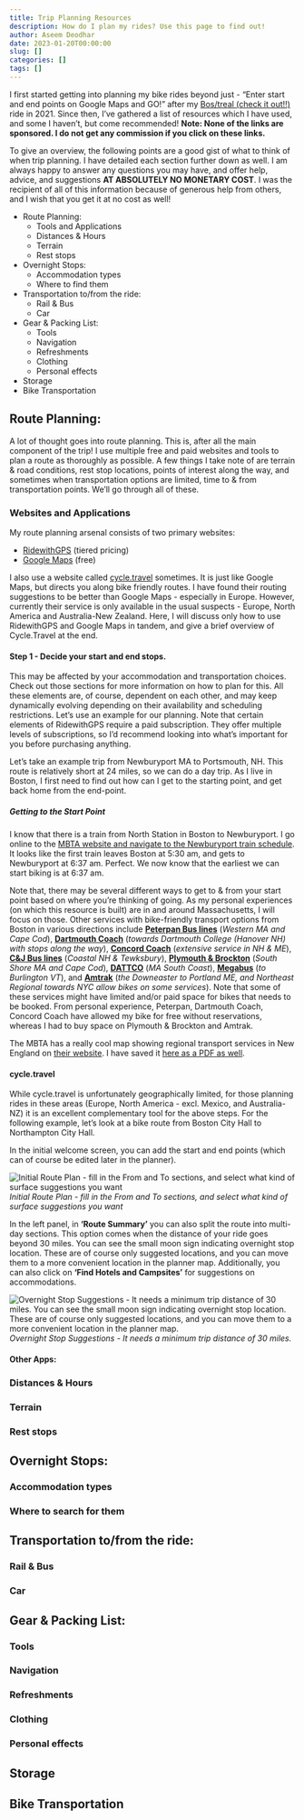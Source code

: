 ```yaml
---
title: Trip Planning Resources
description: How do I plan my rides? Use this page to find out! 
author: Aseem Deodhar
date: 2023-01-20T00:00:00
slug: []
categories: []
tags: []
---
```


I first started getting into planning my bike rides beyond just - "Enter start and end points on Google Maps and GO!" after my [Bos/treal (check it out!!)](https://bostoncyclistsunion.org/bostreal) ride in 2021. Since then, I've gathered a list of resources which I have used, and some I haven't, but come recommended! **Note: None of the links are sponsored. I do not get any commission if you click on these links.**

To give an overview, the following points are a good gist of what to think of when trip planning. I have detailed each section further down as well. I am always happy to answer any questions you may have, and offer help, advice, and suggestions **AT ABSOLUTELY NO MONETARY COST**. I was the recipient of all of this information because of generous help from others, and I wish that you get it at no cost as well!

-   Route Planning:
    -   Tools and Applications
    -   Distances & Hours
    -   Terrain
    -   Rest stops
-   Overnight Stops:
    -   Accommodation types
    -   Where to find them
-   Transportation to/from the ride:
    -   Rail & Bus
    -   Car
-   Gear & Packing List:
    -   Tools
    -   Navigation
    -   Refreshments
    -   Clothing
    -   Personal effects
-   Storage
-   Bike Transportation

## Route Planning:

A lot of thought goes into route planning. This is, after all the main component of the trip! I use multiple free and paid websites and tools to plan a route as thoroughly as possible. A few things I take note of are terrain & road conditions, rest stop locations, points of interest along the way, and sometimes when transportation options are limited, time to & from transportation points. We'll go through all of these.

### Websites and Applications

My route planning arsenal consists of two primary websites: 

* [RidewithGPS](https://ridewithgps.com/) (tiered pricing)
* [Google Maps](https://www.google.com/maps/) (free)

I also use a website called [cycle.travel](https://cycle.travel/) sometimes. It is just like Google Maps, but directs you along bike friendly routes. I have found their routing suggestions to be better than Google Maps - especially in Europe. However, currently their service is only available in the usual suspects - Europe, North America and Australia-New Zealand. Here, I will discuss only how to use RidewithGPS and Google Maps in tandem, and give a brief overview of Cycle.Travel at the end.

#### Step 1 - Decide your start and end stops. 

This may be affected by your accommodation and transportation choices. Check out those sections for more information on how to plan for this. All these elements are, of course, dependent on each other, and may keep dynamically evolving depending on their availability and scheduling restrictions. Let's use an example for our planning. Note that certain elements of RidewithGPS require a paid subscription. They offer multiple levels of subscriptions, so I'd recommend looking into what's important for you before purchasing anything.

Let's take an example trip from Newburyport MA to Portsmouth, NH. This route is relatively short at 24 miles, so we can do a day trip. As I live in Boston, I first need to find out how can I get to the starting point, and get back home from the end-point. 

##### Getting to the Start Point

I know that there is a train from North Station in Boston to Newburyport. I go online to the [MBTA website and navigate to the Newburyport train schedule](https://www.mbta.com/schedules/CR-Newburyport/timetable). It looks like the first train leaves Boston at 5:30 am, and gets to Newburyport at 6:37 am. Perfect. We now know that the earliest we can start biking is at 6:37 am.



Note that, there may be several different ways to get to & from your start point based on where you're thinking of going. As my personal experiences (on which this resource is built) are in and around Massachusetts, I will focus on those. Other services with bike-friendly transport options from Boston in various directions include [**Peterpan Bus lines**](https://peterpanbus.com/) (*Western MA and Cape Cod*), [**Dartmouth Coach**](https://dartmouthcoach.com/) (*towards Dartmouth College (Hanover NH) with stops along the way*), [**Concord Coach**](https://concordcoachlines.com/) (*extensive service in NH & ME*), [**C&J Bus lines**](https://www.ridecj.com/) (*Coastal NH & Tewksbury*), [**Plymouth & Brockton**](https://www.p-b.com/) (*South Shore MA and Cape Cod*), [**DATTCO**](https://www.dattco.com/bus-schedules/southcoast-boston-express-schedule/) (*MA South Coast*), [**Megabus**](https://us.megabus.com/) (*to Burlington VT*), and [**Amtrak**](https://www.amtrak.com/home) (*the Downeaster to Portland ME, and Northeast Regional towards NYC allow bikes on some services*). Note that some of these services might have limited and/or paid space for bikes that needs to be booked. From personal experience, Peterpan, Dartmouth Coach, Concord Coach have allowed my bike for free without reservations, whereas I had to buy space on Plymouth & Brockton and Amtrak.

The MBTA has a really cool map showing regional transport services in New England on [their website](https://www.mbta.com/maps#:~:text=Maps-,Full%20System%20Map,-View%20full%20map). I have saved it [here as a PDF as well](route_planning/mbta_system_map/new_england_transport.pdf).


#### cycle.travel

While cycle.travel is unfortunately geographically limited, for those planning rides in these areas (Europe, North America - excl. Mexico, and Australia-NZ) it is an excellent complementary tool for the above steps. For the following example, let's look at a bike route from Boston City Hall to Northampton City Hall.

In the initial welcome screen, you can add the start and end points (which can of course be edited later in the planner).

![Initial Route Plan - fill in the From and To sections, and select what kind of surface suggestions you want](route_planning/cycle_travel/route_display_1.png)
*Initial Route Plan - fill in the From and To sections, and select what kind of surface suggestions you want*

In the left panel, in **'Route Summary'** you can also split the route into multi-day sections. This option comes when the distance of your ride goes beyond 30 miles. You can see the small moon sign indicating overnight stop location. These are of course only suggested locations, and you can move them to a more convenient location in the planner map. Additionally, you can also click on **'Find Hotels and Campsites'** for suggestions on accommodations.

![Overnight Stop Suggestions - It needs a minimum trip distance of 30 miles. You can see the small moon sign indicating overnight stop location. These are of course only suggested locations, and you can move them to a more convenient location in the planner map.](route_planning/cycle_travel/overnight_popbox.png)
*Overnight Stop Suggestions - It needs a minimum trip distance of 30 miles.*

#### Other Apps:

### Distances & Hours

### Terrain

### Rest stops

## Overnight Stops:

### Accommodation types

### Where to search for them

## Transportation to/from the ride:

### Rail & Bus

### Car

## Gear & Packing List:

### Tools

### Navigation

### Refreshments

### Clothing

### Personal effects

## Storage

## Bike Transportation
